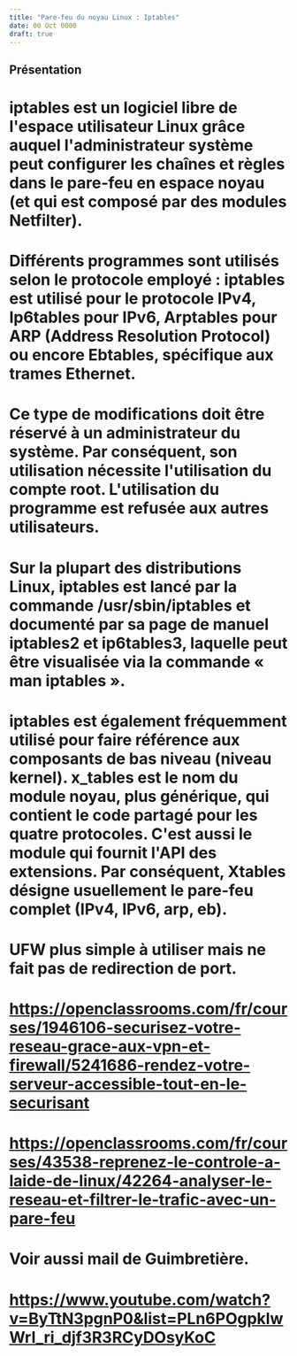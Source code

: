 ```yaml
---
title: "Pare-feu du noyau Linux : Iptables"
date: 00 Oct 0000
draft: true
---
```


## Présentation

# iptables est un logiciel libre de l'espace utilisateur Linux grâce auquel l'administrateur système peut configurer les chaînes et règles dans le pare-feu en espace noyau (et qui est composé par des modules Netfilter).
#
# Différents programmes sont utilisés selon le protocole employé : iptables est utilisé pour le protocole IPv4, Ip6tables pour IPv6, Arptables pour ARP (Address Resolution Protocol) ou encore Ebtables, spécifique aux trames Ethernet.
#
# Ce type de modifications doit être réservé à un administrateur du système. Par conséquent, son utilisation nécessite l'utilisation du compte root. L'utilisation du programme est refusée aux autres utilisateurs.
#
# Sur la plupart des distributions Linux, iptables est lancé par la commande /usr/sbin/iptables et documenté par sa page de manuel iptables2 et ip6tables3, laquelle peut être visualisée via la commande « man iptables ».
#
# iptables est également fréquemment utilisé pour faire référence aux composants de bas niveau (niveau kernel). x_tables est le nom du module noyau, plus générique, qui contient le code partagé pour les quatre protocoles. C'est aussi le module qui fournit l'API des extensions. Par conséquent, Xtables désigne usuellement le pare-feu complet (IPv4, IPv6, arp, eb).
#
# UFW plus simple à utiliser mais ne fait pas de redirection de port.
#
# https://openclassrooms.com/fr/courses/1946106-securisez-votre-reseau-grace-aux-vpn-et-firewall/5241686-rendez-votre-serveur-accessible-tout-en-le-securisant
#
# https://openclassrooms.com/fr/courses/43538-reprenez-le-controle-a-laide-de-linux/42264-analyser-le-reseau-et-filtrer-le-trafic-avec-un-pare-feu
#
# Voir aussi mail de Guimbretière.
#
# https://www.youtube.com/watch?v=ByTtN3pgnP0&list=PLn6POgpklwWrI_ri_djf3R3RCyDOsyKoC


